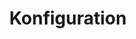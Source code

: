 ---
source-updated-at: 2025-05-16T04:52:11.000Z
translation-updated-at: 2025-06-02T20:06:01.416Z
title: Konfiguration
description: Erfahren Sie, wie Sie Next.js-Anwendungen konfigurieren können.
---
